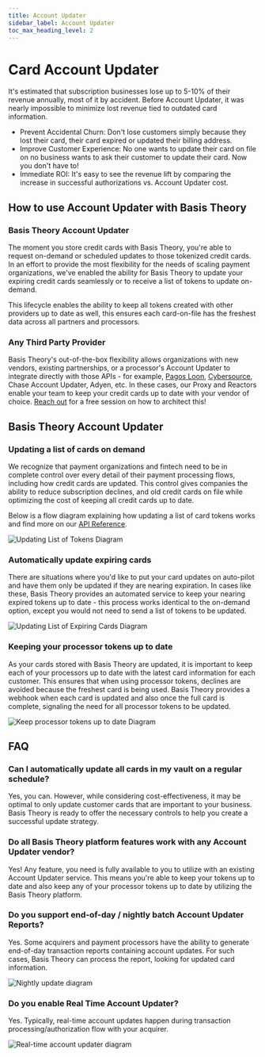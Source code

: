 ```yaml
---
title: Account Updater
sidebar_label: Account Updater
toc_max_heading_level: 2
---
```


# Card Account Updater

It's estimated that subscription businesses lose up to 5-10% of their revenue annually, most of it by accident. Before Account Updater, it was nearly impossible to minimize lost revenue tied to outdated card information.

- Prevent Accidental Churn: Don't lose customers simply because they lost their card, their card expired or updated their billing address.
- Improve Customer Experience: No one wants to update their card on file on no business wants to ask their customer to update their card. Now you don't have to!
- Immediate ROI: It's easy to see the revenue lift by comparing the increase in successful authorizations vs. Account Updater cost.

## How to use Account Updater with Basis Theory

### Basis Theory Account Updater

The moment you store credit cards with Basis Theory, you're able to request on-demand or scheduled updates to those tokenized credit cards. In an effort to provide the most flexibility for the needs of scaling payment organizations, we've enabled the ability for Basis Theory to update your expiring credit cards seamlessly or to receive a list of tokens to update on-demand.

This lifecycle enables the ability to keep all tokens created with other providers up to date as well, this ensures each card-on-file has the freshest data across all partners and processors.

### Any Third Party Provider

Basis Theory's out-of-the-box flexibility allows organizations with new vendors, existing partnerships, or a processor's Account Updater to integrate directly with those APIs - for example, [Pagos Loon](https://pagos.ai/loon/), [Cybersource](https://www.cybersource.com/en-us/solutions/additional-services.html#accountupdater), Chase Account Updater, Adyen, etc. In these cases, our Proxy and Reactors enable your team to keep your credit cards up to date with your vendor of choice. [Reach out](https://basistheory.com/contact) for a free session on how to architect this!

## Basis Theory Account Updater <Enterprise />

### Updating a list of cards on demand

We recognize that payment organizations and fintech need to be in complete control over every detail of their payment processing flows, including how credit cards are updated. This control gives companies the ability to reduce subscription declines, and old credit cards on file while optimizing the cost of keeping all credit cards up to date.

Below is a flow diagram explaining how updating a list of card tokens works and find more on our [API Reference](/docs/api/).

![Updating List of Tokens Diagram](/img/features/account-updater/account-updater-overview.png)

### Automatically update expiring cards

There are situations where you'd like to put your card updates on auto-pilot and have them only be updated if they are nearing expiration. In cases like these, Basis Theory provides an automated service to keep your nearing expired tokens up to date - this process works identical to the on-demand option, except you would not need to send a list of tokens to be updated.

![Updating List of Expiring Cards Diagram](/img/features/account-updater/account-updater-expiring-cards.png)

### Keeping your processor tokens up to date

As your cards stored with Basis Theory are updated, it is important to keep each of your processors up to date with the latest card information for each customer. This ensures that when using processor tokens, declines are avoided because the freshest card is being used. Basis Theory provides a webhook when each card is updated and also once the full card is complete, signaling the need for all processor tokens to be updated.

![Keep processor tokens up to date Diagram](/img/features/account-updater/account-updater-processor-tokens.png)

## FAQ

### Can I automatically update all cards in my vault on a regular schedule?

Yes, you can. However, while considering cost-effectiveness, it may be optimal to only update customer cards that are important to your business. Basis Theory is ready to offer the necessary controls to help you create a successful update strategy.

### Do all Basis Theory platform features work with any Account Updater vendor?

Yes! Any feature, you need is fully available to you to utilize with an existing Account Updater service. This means you're able to keep your tokens up to date and also keep any of your processor tokens up to date by utilizing the Basis Theory platform.

### Do you support end-of-day / nightly batch Account Updater Reports?

Yes. Some acquirers and payment processors have the ability to generate end-of-day transaction reports containing account updates. For such cases, Basis Theory can process the report, looking for updated card information.

![Nightly update diagram](/img/features/account-updater/account-updater-nightly-report.png)

### Do you enable Real Time Account Updater?

Yes. Typically, real-time account updates happen during transaction processing/authorization flow with your acquirer.

![Real-time account updater diagram](/img/features/account-updater/account-updater-realtime.png)
